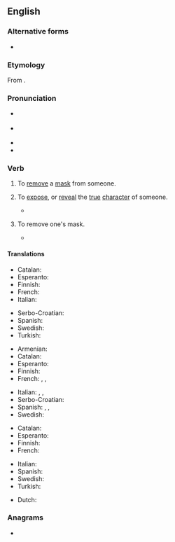 ==English==
{{was wotd|2010|November|9}}

===Alternative forms===
* {{l|en|unmasque}} {{qualifier|archaic}}

===Etymology===
From {{prefix|en|un|mask}}.

===Pronunciation===
* {{a|UK}} {{IPA|en|/ʌnˈmæsk/|/ʌnˈmɑːsk/}}
* {{a|US}} {{IPA|en|/ʌnˈmæsk/}}
* {{audio|en|en-au-unmask.ogg|Audio (AU)}}
* {{rhymes|en|æsk}}

===Verb===
{{en-verb}}

# {{lb|en|transitive}} To [[remove]] a [[mask]] from someone.
# {{lb|en|transitive}} To [[expose]], or [[reveal]] the [[true]] [[character]] of someone.
#* {{RQ:Shakespeare Hamlet Q1-2|act=I|scene=ii|url=https://books.google.com/books?id=jrU8AAAAYAAJ&pg=PT16|lines=35–36|passage=The Charieſt maide is prodigall enough, / If ſhe '''vnmaske''' hir beautie to the Moone.}}
# {{lb|en|intransitive}} To remove one's mask.
#* {{quote-book|en|year=1749|author=Henry Fielding|title=The History of Tom Jones, a Foundling|passage=But instead of a direct answer to so important a question, Jones began to be very importunate with the lady to '''unmask'''; and at length having prevailed, there appeared not Mrs Fitzpatrick, but the Lady Bellaston herself.}}

====Translations====
{{trans-top|to remove a mask from someone}}
* Catalan: {{t+|ca|desemmarcar}}
* Esperanto: {{t|eo|senmaskigi}}
* Finnish: {{t+|fi|paljastaa}}
* French: {{t+|fr|démasquer}}
* Italian: {{t+|it|smascherare}}
{{trans-mid}}
* Serbo-Croatian: {{t+|sh|raskrinkati}}
* Spanish: {{t+|es|desenmascarar}}
* Swedish: {{t|sv|avmaskera}}
* Turkish: {{t|tr|Birisinin maskesini düşürmek}}
{{trans-bottom}}

{{trans-top|to expose the true character of someone}}
* Armenian: {{t+|hy|դիմակազերծել}}
* Catalan: {{t+|ca|desemmarcar}}
* Esperanto: {{t|eo|senmaskigi}}
* Finnish: {{t+|fi|paljastaa}}
* French: {{t+|fr|révéler}}, {{t+|fr|dévoiler}}, {{t+|fr|démasquer}}
{{trans-mid}}
* Italian: {{t+|it|smascherare}}, {{t+|it|palesare}}, {{t+|it|scoprire}}
* Serbo-Croatian: {{t+|sh|raskrinkati|sc=Latn}}
* Spanish: {{t+|es|descubrir}}, {{t+|es|revelar}}, {{t+|es|demostrar}}
* Swedish: {{t|sv|avmaskera}}
{{trans-bottom}}

{{trans-top|to remove one's mask}}
* Catalan: {{t|ca|desemmarcar-se}}
* Esperanto: {{t|eo|senmaskiĝi}}
* Finnish: {{t|fi|[[paljastaa]] ([[kasvonsa]])}}
* French: {{t+|fr|démasquer|alt=se démasquer}}
{{trans-mid}}
* Italian: {{t|it|smascherarsi}}
* Spanish: {{t+|es|desenmascararse}}
* Swedish: {{t|sv|ta av sin mask}}
* Turkish: {{t|tr|Birisinin maskesini düşürmek}}
{{trans-bottom}}

{{checktrans-top}}
* Dutch: {{t+check|nl|ontmaskeren}}
{{trans-mid}}
{{trans-bottom}}

===Anagrams===
* {{anagrams|en|a=akmnsu|Kumans|maskun}}